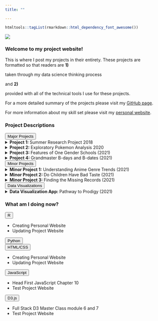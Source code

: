 ```yaml
---
title: ""

---
```


```r
htmltools::tagList(rmarkdown::html_dependency_font_awesome())
```

<div class= "main">
<div class= "article article1">
![](C:\Users\laryl\Documents\Independent-Projects-\img\IMG-0380.JPG){#img}

<div id = "square"></div>


</div>




<div class = "article article2">

<div id = "line"></div>
<div class = "section section1">

### Welcome to my project website! 
This is where I post my projects in their entirety. These projects are formatted so that readers are  <b>1)</b> <p class = "reasons"> taken through my data science thinking process</p> and <b> 2)</b> <p class = "reasons">provided with all of the technical tools I use for these projects.</p>


For a more detailed summary of the projects please visit my [GitHub page](https://github.com/larylc/Independent-Projects-).

For more information about my skill set please visit my [personal website](https://cedriclary.netlify.app/).

</div>

<div id = "line"></div>


<div class = "section section2">
### Project Descriptions 

<div id= "menu1">
<div class= "dropdown dropdown1">
<button>Major Projects</button>
<details>
<summary><b> Project 1: </b> Summer Research Project 2018 </summary>
<a href= "https://larylc.github.io/Independent-Projects-/Summer-Research-2018-Markdown.html">Investigated how movement affects forked fungus beetle social network position.</a> 
</details>
<details>
<summary><b> Project 2:</b> Exploratory Pokemon Analysis 2020 </summary>
<a href= "https://larylc.github.io/Independent-Projects-/pokemon-project-2020.html" >Explored data visualization using Pokemon gaming data.</a> 
</details>
<details>
<summary><b> Project 3: </b> Features of One Gender Schools (2021) </summary>
<a href= "https://larylc.github.io/Independent-Projects-/gendered_education_project_complete.html">Analyzed the key differences between co-ed colleges and single sex colleges.</a> 
</details>
<details>
<summary><b> Project 4: </b> Grandmaster B-days and B-dates (2021) </summary>
<a href= "https://larylc.github.io/chess_birthday_project/">Created original data set of chess grandmaster birth information using web-scraping tools and Wikipedia pages.</a> 
</details>

</div>

<div class= "dropdown dropdown2">
<button>Minor Projects</button>
<details>
<summary><b> Minor Project 1:</b> Understanding Anime Genre Trends (2021) </summary>
<a href= "https://loganlary.shinyapps.io/anime1_030521/?_ga=2.199251374.1633841057.1615147342-569369622.1613318148">Examined popularity of anime genres. </a> 
</details>

<details>
<summary><b> Minor Project 2: </b> Do Children Have Bad Taste (2021) </summary>
<a href= "https://larylc.github.io/Independent-Projects-/tvanalysis.html">Explored how tv show ratings differ across age categories.</a> 
</details>

<details>
<summary><b> Minor Project 3: </b> Finding the Missing Records (2021) </summary>
<a href= "https://larylc.github.io/Independent-Projects-/missing_chess_records.html">Created original data set of chess grandmaster rating histories before the year 2000.</a> 
</details>
</div>


<div class= "dropdown dropdown3">
<button>Data Visualizations</button>
<details>
<summary><b> Data Visualization App: </b> Pathway to Prodigy (2021) </summary>
<a href= "https://loganlary.shinyapps.io/prodigies_app/?_ga=2.15136438.103236738.1633010249-569369622.1613318148">Used original chess prodigy data set to create app that compares the rating trajectories of chess players over age ranges.</a> 
</details>
</div>
</div>
</div>






<div id = "line"></div>

<div class = "section section3">

### What am I doing now?
<div id= "menu2">

<div class= "dropdown dropdown4">
<button>R</button>
<ul>
  <li>Creating Personal Website</li>
  <li>Updating Project Website</li>
</ul>
</div>

<div class= "dropdown dropdown5">
<button>Python</button>
</div>

<div class= "dropdown dropdown6">
<button>HTML/CSS</button>
<ul>
  <li>Creating Personal Website</li>
  <li>Updating Project Website</li>
</ul>
</div>

<div class= "dropdown dropdown7">
<button>JavaScript</button>
<ul>
  <li>Head First JavaScript Chapter 10</li>
  <li>Test Project Website</li>
</ul>
</div>

<div class= "dropdown dropdown8">
<button>D3.js</button>
<ul>
  <li>Full Stack D3 Master Class module 6 and 7</li>
  <li>Test Project Website</li>
</ul>
</div>

</div>
</div>


</div>
</div>


